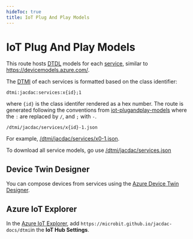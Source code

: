 ```yaml
---
hideToc: true
title: IoT Plug And Play Models
---
```


# IoT Plug And Play Models

This route hosts [DTDL](https://github.com/Azure/opendigitaltwins-dtdl/blob/master/DTDL/v2/dtdlv2.md) models 
for each [service](/services), similar to https://devicemodels.azure.com/.

The [DTMI](https://github.com/Azure/digital-twin-model-identifier) of each services is formatted based on the class identifier:

    dtmi:jacdac:services:x{id};1

where ``{id}`` is the class identifer rendered as a hex number. 
The route is generated following the conventions from [iot-plugandplay-models](https://github.com/Azure/iot-plugandplay-models#consuming)
where the ``:`` are replaced by ``/``, and ``;`` with ``-``.

    /dtmi/jacdac/services/x{id}-1.json


For example, [/dtmi/jacdac/services/x0-1.json](/dtmi/jacdac/services/x0-1.json).

To download all service models, go use [/dtmi/jacdac/services.json](/dtmi/jacdac/services.json)

## Device Twin Designer

You can compose devices from services using the [Azure Device Twin Designer](/tools/azure-device-twin-designer).

## Azure IoT Explorer

In the [Azure IoT Explorer](https://docs.microsoft.com/en-us/azure/iot-pnp/howto-use-iot-explorer), 
add ``https://microbit.github.io/jacdac-docs/dtmi``in the **IoT Hub Settings**.
